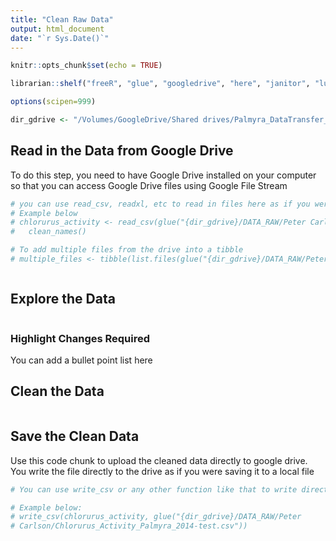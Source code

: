 ```yaml
---
title: "Clean Raw Data"
output: html_document
date: "`r Sys.Date()`"
---
```


```r
knitr::opts_chunk$set(echo = TRUE)

librarian::shelf("freeR", "glue", "googledrive", "here", "janitor", "lubridate", "readxl", "tidyverse")

options(scipen=999)

dir_gdrive <- "/Volumes/GoogleDrive/Shared drives/Palmyra_DataTransfer_EDI_Project"
```

## Read in the Data from Google Drive 

To do this step, you need to have Google Drive installed on your computer so that you can access Google Drive files using Google File Stream 

```r

# you can use read_csv, readxl, etc to read in files here as if you were doing it from your local machine. 
# Example below 
# chlorurus_activity <- read_csv(glue("{dir_gdrive}/DATA_RAW/Peter Carlson/Chlorurus_Activity_data.csv")) %>% 
#   clean_names()

# To add multiple files from the drive into a tibble 
# multiple_files <- tibble(list.files(glue("{dir_gdrive}/DATA_RAW/Peter Carlson/"), pattern = ".csv"))



```


## Explore the Data 

```r



```


### Highlight Changes Required 

You can add a bullet point list here 




## Clean the Data 

```r



```

## Save the Clean Data 

Use this code chunk to upload the cleaned data directly to google drive. You write the file directly to the drive as if you were saving it to a local file 

```r
# You can use write_csv or any other function like that to write directly to the drive. 

# Example below: 
# write_csv(chlorurus_activity, glue("{dir_gdrive}/DATA_RAW/Peter 
# Carlson/Chlorurus_Activity_Palmyra_2014-test.csv"))



```



